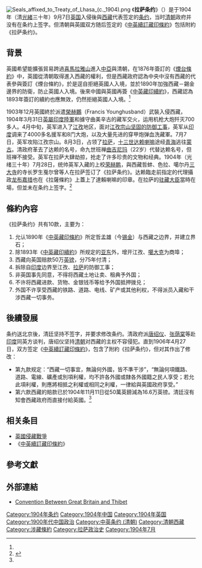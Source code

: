 {{Infobox treaty
| name                    = 拉薩條約
| long_name               =
| image                   = Signing_ceremony_for_Treaty_of_Lhasa_(1904).png
| image_size              = <!-- 200px -->
| alt                     = 《拉薩條約》簽約儀式
| caption                 = 《拉薩條約》簽約儀式
| type                    = [[條約|條約]]
| context                 =
| date_drafted            =
| date_signed             = <!-- {{Start date|YYYY|MM|DD}} -->
| location_signed         = [[拉薩|拉薩]]
| date_sealed             =
| date_effective          =
| condition_effective     =
| amendment               =
| date_expiration         = <!-- {{End date|YYYY|MM|DD}} OR: -->
| date_expiry             = <!-- {{End date|YYYY|MM|DD}} -->
| provisional_application = 
| mediators               = <!-- format this as a bullet list -->
| negotiators             = <!-- format this as a bullet list -->
| original_signatories    = <!-- format this as a bullet list -->
| signatories             = <!-- format this as a bullet list -->
| parties                 = <!-- format this as a bullet list -->
| ratifiers               = <!-- format this as a bullet list -->
| depositor               = <!-- OR: -->
| depositories            = <!-- format this as a bullet list -->
| citations               = <!-- format as XX [[Article_on_Treaty_Series|TS]] YYY -->
| language                = <!-- OR: -->
| languages               = <!-- format this as a bullet list -->
| wikisource              = <!-- OR: -->
| wikisource1             = <!-- Up to 5 wikisourceN variables may be specified -->
| wikisource2             = 
| wikisource3             = 
| wikisource4             = 
| wikisource5             = 
| footnotes               =
}}
[[File:Seals_affixed_to_Treaty_of_Lhasa_(c._1904).png|thumb]]
{{西藏歷史}}
《'''拉萨条约'''》（{{lang-en|Convention Between Great Britain and Thibet}}）是于1904年（清[[光緒|光緒]]三十年）9月7日[[英国|英国]]入侵後與[[西藏|西藏]]代表签定的[[条约|条约]]，当时[[清朝|清朝]]政府并没有在条约上签字。但清朝與英國双方随后签定的《[[中英續訂藏印條約|中英續訂藏印條約]]》包括附約《拉萨条约》。

==背景==
{{main|英國侵藏戰爭}}
英國希望能擴張貿易跨過[[喜馬拉雅山|喜馬拉雅山]]進入[[中亞|中亞]]與清朝，在1876年簽訂的《[[煙台條約|煙台條約]]》中，英國從清朝取得進入西藏的權利，但是西藏政府認為中央中沒有西藏的代表參與簽訂《煙台條約》，於是逕自拒絕英國人入境，並於1890年加強西藏－錫金邊界的防衛，防止英國人入境。後來中國與英國再簽《[[中英藏印續約|中英藏印續約]]》，西藏認為1893年簽訂的續約也應無效，仍然拒絕英國人入境。<ref name="BlondeauBuffetrille2008"/>{{rp|41-42}}

1903年12月英國終於派遣[[榮赫鵬|榮赫鵬]]（Francis Younghusband）武裝入侵西藏，1904年3月31日[[英屬印度陸軍|英屬印度陸軍]]和據守曲美辛古的藏军交火，运用机枪大炮歼灭700多人。4月中旬，英军进入了[[江孜|江孜]]地区，面对[[江孜宗山抗英遗址|江孜宗山坚固的防御工事]]，英军从[[印度|印度]]调来了4000多名援军和8门大炮，以及大量先进的穿甲炮弹血洗藏軍。7月7日，英军攻陷江孜宗山。8月3日，占领了[[拉萨|拉萨]]，[[十三世达赖喇嘛|十三世达赖喇嘛]]途经[[青海|青海]]逃往[[蒙古|蒙古]]。清政府革去了达赖的名号，命九世班禅[[曲吉尼玛|曲吉尼玛]]（22岁）代替达赖名号，但班禅不接受。英军在拉萨大肆劫掠，抢走了许多珍贵的文物和经典。1904年（光绪三十年）7月28日，统帅英军入藏的上校[[荣赫鹏|荣赫鹏]]，與西藏哲蚌、色拉、噶尔丹[[三大寺|三大寺]]的寺长罗生戛尔曾等人在拉萨签订了《拉萨条约》。达赖臨走前指定的代理攝政[[策墨林·阿旺罗桑丹贝坚赞|龙布嘉措]]也在《拉薩條約》上蓋上了達賴喇嘛的印章。在拉萨的[[驻藏大臣|驻藏大臣]]當時在場，但並未在条约上签字。<ref name="BlondeauBuffetrille2008">{{cite book|author1=Anne-Marie Blondeau|author2=Katia Buffetrille|title=''Authenticating Tibet: Answers to China's 100 Questions''|url=http://books.google.com/books?id=B6_FKtkYhdgC&pg=PA47|date=2008年|publisher=University of California Press|isbn=978-0-520-24464-1|pages=第47頁|access-date=2015-02-11|archive-date=2016-05-04|archive-url=https://web.archive.org/web/20160504105427/https://books.google.com/books?id=B6_FKtkYhdgC&pg=PA47|dead-url=no}}{{en}}</ref>

==條約內容==
《拉萨条约》共有10款，主要为：
# 允认1890年《[[中英藏印條約|中英藏印條約]]》所定哲孟雄（今[[锡金|锡金]]）与西藏之边界，并建立界石；
# 除1893年《[[中英藏印續約|中英藏印續約]]》所规定的[[亚东|亚东]]外，增开江孜、[[噶大克|噶大克]]为商埠；
# 西藏向英国赔款50万[[英镑|英镑]]，分75年付清；
# 拆除自[[印度|印度]]边界至江孜、[[拉萨|拉萨]]的防御工事；
# 非英国事先同意，不得将西藏土地让卖、租典予外国；
# 不许将西藏进款、货物、金银钱币等给予外国抵押拨兑；
# 外国不许享受西藏的铁路、道路、电线、矿产或其他利权，不得派员入藏和干涉西藏一切事务。

==後續發展==
条约送北京後，清廷坚持不签字，并要求修改条约。清政府派[[唐绍仪|唐绍仪]]、[[张荫棠|张荫棠]]等赴[[印度|印度]]同英方谈判，唐绍仪坚持[[清朝|清朝]]对西藏的主权不容侵犯。直到1906年4月27日，双方签定《[[中英續訂藏印條約|中英續訂藏印條約]]》，包含了附約《拉萨条约》，但对其作出了修改：
* 第九款规定：“西藏一切事宜，無論何外國，皆不準干涉”，“無論何項鐵路、道路、電線、礦產或別項利權，均不許各外國或隸各外國籍之民人享受；若允此項利權，則應將相抵之利權或相同之利權，一律給與英國政府享受。”
* 第六款西藏的賠款已於1904年11月11日從50萬英鎊減為16.6万英镑。清廷沒有知會西藏政府而直接付給英國。<ref name="BlondeauBuffetrille2008"/>

==相关条目==
* [[英國侵藏戰爭|英國侵藏戰爭]]
*《[[中英續訂藏印條約|中英續訂藏印條約]]》

==參考文獻==
{{reflist}}

==外部連結==
* [http://tibetjustice.org/materials/treaties/treaties10.html Convention Between Great Britain and Thibet] {{Wayback|url=http://tibetjustice.org/materials/treaties/treaties10.html |date=20170828124738 }}{{en}}

{{清代西藏}}
[[Category:1904年条约|Category:1904年条约]]
[[Category:1904年中国|Category:1904年中国]]
[[Category:1904年英国|Category:1904年英国]]
[[Category:1900年代中国政治|Category:1900年代中国政治]]
[[Category:中英条约_(清朝)|Category:中英条约 (清朝)]]
[[Category:清朝西藏|Category:清朝西藏]]
[[Category:涉藏條約|Category:涉藏條約]]
[[Category:拉萨政治史|Category:拉萨政治史]]
[[Category:1904年7月|Category:1904年7月]]